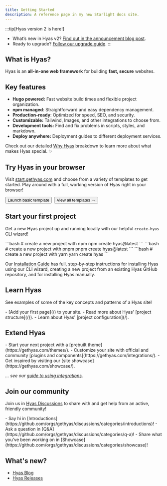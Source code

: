 ```yaml
---
title: Getting Started
description: A reference page in my new Starlight docs site.
---
```



:::tip[Hyas version 2 is here!]
- What’s new in Hyas v2? [Find out in the announcement blog post](https://gethyas.com/blog/hyas-2/).
- Ready to upgrade? [Follow our upgrade guide](/guides/upgrade-to/v2/).
:::

## What is Hyas?

Hyas is an **all-in-one web framework** for building **fast, secure** websites.

## Key features

- **Hugo powered:** Fast website build times and flexible project organization.
- **npm managed**: Straightforward and easy dependency management.
- **Production-ready**: Optimized for speed, SEO, and security.
- **Customizable:** Tailwind, Images, and other integrations to choose from.
- **Development tools:** Find and fix problems in scripts, styles, and markdown.
- **Deploy anywhere:** Deployment guides to different deployment services.

Check out our detailed [Why Hyas](/concepts/why-hyas/) breakdown to learn more about what makes Hyas special. ✨

## Try Hyas in your browser

Visit [start.gethyas.com](https://start.gethyas.com/) and choose from a variety of templates to get started. Play around with a full, working version of Hyas right in your browser!

<div style="display: flex; flex-wrap: wrap; gap: 0.5rem;">
  <Button href="https://gitpod.io/#https://github.com/gethyas/basic-starter">Launch basic template</Button>
  <Button variant="outline" href="https://start.gethyas.com/">View all templates →</Button>
</div>

## Start your first project

Get a new Hyas project up and running locally with our helpful `create-hyas` CLI wizard!

<Tabs>
  <TabItem label="npm">
```bash
# create a new project with npm
npm create hyas@latest
```
  </TabItem>
  <TabItem label="pnpm">
```bash
# create a new project with pnpm
pnpm create hyas@latest
```
  </TabItem>
  <TabItem label="Yarn">
```bash
# create a new project with yarn
yarn create hyas
```
  </TabItem>
</Tabs>

Our [Installation Guide](/install/auto/) has full, step-by-step instructions for installing Hyas using our CLI wizard, creating a new project from an existing Hyas GitHub repository, and for installing Hyas manually.

## Learn Hyas

See examples of some of the key concepts and patterns of a Hyas site!

<List emoji="books">
- [Add your first page](/) to your site.
- Read more about Hyas' [project structure](/}).
- Learn about Hyas' [project configuration](/).
</List>

## Extend Hyas

<List emoji="toolbox">
- Start your next project with a [prebuilt theme](https://gethyas.com/themes/).
- Customize your site with official and community [plugins and components](https://gethyas.com/integrations/).
- Get inspired by visiting our [site showcase](https://gethyas.com/showcase/).
</List>

*… see our [guide to using integrations](/)*.

## Join our community

Join us in [Hyas Discussions](https://github.com/orgs/gethyas/discussions) to share with and get help from an active, friendly community!

<List emoji="speech-balloon">
- Say hi in [Introductions](https://github.com/orgs/gethyas/discussions/categories/introductions)!
- Ask a question in [Q&A](https://github.com/orgs/gethyas/discussions/categories/q-a)!
- Share what you’ve been working on in [Showcase](https://github.com/orgs/gethyas/discussions/categories/showcase)!
</List>

## What's new?

- [Hyas Blog](https://gethyas.com/blog/)
- [Hyas Releases](https://github.com/gethyas/hyas/releases)
